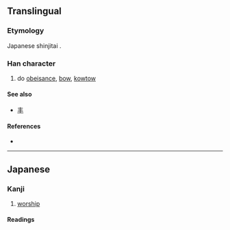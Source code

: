 {{character info/new}}
{{also|拜}}
==Translingual==
{{ja-forms|拝|[[拜]]|[[拜]]}}

===Etymology===
Japanese shinjitai {{Han simp|拜|f=手|t=扌}}.

===Han character===
{{Han char|rn=64|rad=手|as=05|sn=8|four=|canj=QMQJ|ids=⿰扌⿱一丰}}

# do [[obeisance]], [[bow]], [[kowtow]]

====See also====
* {{l|mul|圭}} [[丰]] <!-- Graphically similar -->

====References====
* {{Han ref|kx=0427.161|dkj=11969|dj=0776.010|hdz=31847.071|uh=62DD|ud=25309}}

----

==Japanese==
{{ja-kanji forms|拝|拜}}

===Kanji===
{{ja-kanji|grade=6|rs=手05|kyu=拜}}

# [[worship]]

====Readings====
{{ja-readings
|goon=へ
|kanon=はい
|kun=おが-む
}}